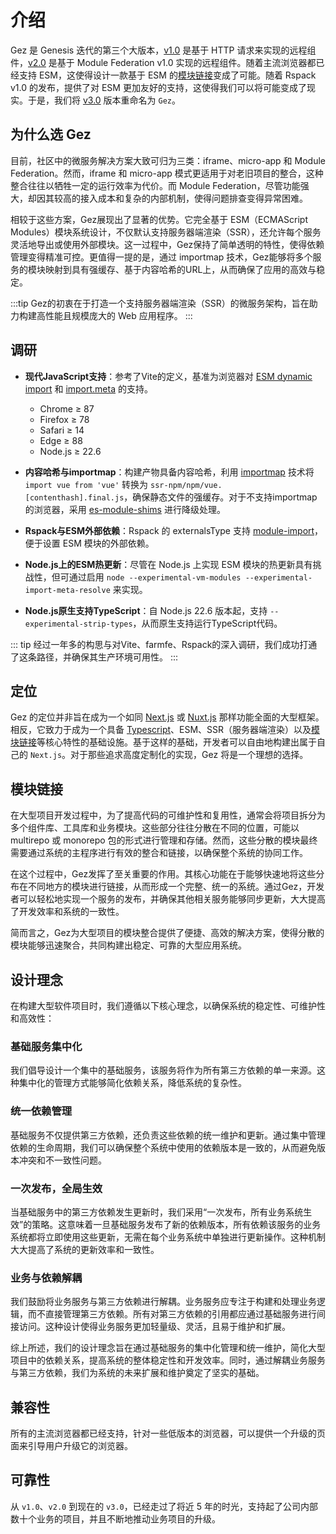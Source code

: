 # 介绍
Gez 是 Genesis 迭代的第三个大版本，[v1.0](https://github.com/dp-os/gez/tree/v1) 是基于 HTTP 请求来实现的远程组件，[v2.0](https://github.com/dp-os/gez/tree/v2) 是基于 Module Federation v1.0
 实现的远程组件。随着主流浏览器都已经支持 ESM，这使得设计一款基于 ESM 的[模块链接](/guide/essentials/module-link)变成了可能。随着 Rspack v1.0 的发布，提供了对 ESM 更加友好的支持，这使得我们可以将可能变成了现实。于是，我们将 [v3.0](https://github.com/dp-os/gez) 版本重命名为 `Gez`。

## 为什么选 Gez
目前，社区中的微服务解决方案大致可归为三类：iframe、micro-app 和 Module Federation。然而，iframe 和 micro-app 模式更适用于对老旧项目的整合，这种整合往往以牺牲一定的运行效率为代价。而 Module Federation，尽管功能强大，却因其较高的接入成本和复杂的内部机制，使得问题排查变得异常困难。

相较于这些方案，Gez展现出了显著的优势。它完全基于 ESM（ECMAScript Modules）模块系统设计，不仅默认支持服务器端渲染（SSR），还允许每个服务灵活地导出或使用外部模块。这一过程中，Gez保持了简单透明的特性，使得依赖管理变得精准可控。更值得一提的是，通过 importmap 技术，Gez能够将多个服务的模块映射到具有强缓存、基于内容哈希的URL上，从而确保了应用的高效与稳定。

:::tip
Gez的初衷在于打造一个支持服务器端渲染（SSR）的微服务架构，旨在助力构建高性能且规模庞大的 Web 应用程序。
:::

## 调研

- **现代JavaScript支持**：参考了Vite的定义，基准为浏览器对 [ESM dynamic import](https://caniuse.com/es6-module-dynamic-import) 和 [import.meta](https://caniuse.com/mdn-javascript_operators_import_meta) 的支持。
  - Chrome ≥ 87
  - Firefox ≥ 78
  - Safari ≥ 14
  - Edge ≥ 88
  - Node.js ≥ 22.6

- **内容哈希与importmap**：构建产物具备内容哈希，利用 [importmap](https://caniuse.com/?search=import%20map) 技术将 `import vue from 'vue'` 转换为 `ssr-npm/npm/vue.[contenthash].final.js`，确保静态文件的强缓存。对于不支持importmap的浏览器，采用 [es-module-shims](https://github.com/guybedford/es-module-shims) 进行降级处理。

- **Rspack与ESM外部依赖**：Rspack 的 externalsType 支持 [module-import](https://rspack.dev/config/externals#externalstypemodule-import)，便于设置 ESM 模块的外部依赖。

- **Node.js上的ESM热更新**：尽管在 Node.js 上实现 ESM 模块的热更新具有挑战性，但可通过启用 `node --experimental-vm-modules --experimental-import-meta-resolve` 来实现。

- **Node.js原生支持TypeScript**：自 Node.js 22.6 版本起，支持 `--experimental-strip-types`，从而原生支持运行TypeScript代码。

::: tip
经过一年多的构思与对Vite、farmfe、Rspack的深入调研，我们成功打通了这条路径，并确保其生产环境可用性。
:::

## 定位
Gez 的定位并非旨在成为一个如同 [Next.js](https://nextjs.org) 或 [Nuxt.js](https://nuxt.com/) 那样功能全面的大型框架。相反，它致力于成为一个具备 [Typescript](https://www.typescriptlang.org/)、ESM、SSR（服务器端渲染）以及[模块链接](/guide/essentials/module-link.mdx)等核心特性的基础设施。基于这样的基础，开发者可以自由地构建出属于自己的 `Next.js`。对于那些追求高度定制化的实现，Gez 将是一个理想的选择。

## 模块链接
在大型项目开发过程中，为了提高代码的可维护性和复用性，通常会将项目拆分为多个组件库、工具库和业务模块。这些部分往往分散在不同的位置，可能以 multirepo 或 monorepo 包的形式进行管理和存储。然而，这些分散的模块最终需要通过系统的主程序进行有效的整合和链接，以确保整个系统的协同工作。

在这个过程中，Gez发挥了至关重要的作用。其核心功能在于能够快速地将这些分布在不同地方的模块进行链接，从而形成一个完整、统一的系统。通过Gez，开发者可以轻松地实现一个服务的发布，并确保其他相关服务能够同步更新，大大提高了开发效率和系统的一致性。

简而言之，Gez为大型项目的模块整合提供了便捷、高效的解决方案，使得分散的模块能够迅速聚合，共同构建出稳定、可靠的大型应用系统。


## 设计理念
在构建大型软件项目时，我们遵循以下核心理念，以确保系统的稳定性、可维护性和高效性：

### 基础服务集中化
我们倡导设计一个集中的基础服务，该服务将作为所有第三方依赖的单一来源。这种集中化的管理方式能够简化依赖关系，降低系统的复杂性。

### 统一依赖管理
基础服务不仅提供第三方依赖，还负责这些依赖的统一维护和更新。通过集中管理依赖的生命周期，我们可以确保整个系统中使用的依赖版本是一致的，从而避免版本冲突和不一致性问题。

### 一次发布，全局生效
当基础服务中的第三方依赖发生更新时，我们采用“一次发布，所有业务系统生效”的策略。这意味着一旦基础服务发布了新的依赖版本，所有依赖该服务的业务系统都将立即使用这些更新，无需在每个业务系统中单独进行更新操作。这种机制大大提高了系统的更新效率和一致性。

### 业务与依赖解耦
我们鼓励将业务服务与第三方依赖进行解耦。业务服务应专注于构建和处理业务逻辑，而不直接管理第三方依赖。所有对第三方依赖的引用都应通过基础服务进行间接访问。这种设计使得业务服务更加轻量级、灵活，且易于维护和扩展。

综上所述，我们的设计理念旨在通过基础服务的集中化管理和统一维护，简化大型项目中的依赖关系，提高系统的整体稳定性和开发效率。同时，通过解耦业务服务与第三方依赖，我们为系统的未来扩展和维护奠定了坚实的基础。

## 兼容性
所有的主流浏览器都已经支持，针对一些低版本的浏览器，可以提供一个升级的页面来引导用户升级它的浏览器。

## 可靠性
从 `v1.0`、`v2.0` 到现在的 `v3.0`，已经走过了将近 5 年的时光，支持起了公司内部数十个业务的项目，并且不断地推动业务项目的升级。
